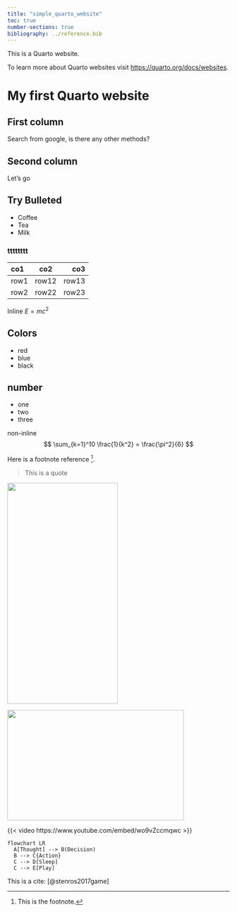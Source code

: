 ```yaml
---
title: "simple_quarto_website"
toc: true
number-sections: true
bibliography: ../reference.bib
---
```


This is a Quarto website.

To learn more about Quarto websites visit <https://quarto.org/docs/websites>.


<h1>My first Quarto website</h1>

::: {.grid}

::: {.g-col-6}

## First column 
Search from google, is there any other methods?
:::
  
::: {.g-col-6}

## Second column 

Let's go

:::
  
:::  



<h2>Try Bulleted</h2>
<ul>
<li>Coffee</li>
<li>Tea</li>
<li>Milk</li>
</ul>






<h3>tttttttt</h3>



| co1         | co2         | co3           |
| :---        |    :----:   | ----:         |
| row1        | row12       | row13         | 
| row2        | row22       | row23         |

Inline
$E=mc^2$


## Colors

 - red
 - blue
 - black

## number
 - one
 - two
 - three

non-inline
$$ \sum_{k=1}^10 \frac{1}{k^2} = \frac{\pi^2}{6} $$


Here is a footnote reference [^1].

[^1]: This is the footnote.

> This is a quote


<img src="https://ogden_images.s3.amazonaws.com/www.observertoday.com/images/2020/08/29003327/SUNSET-scaled.jpg" height="500px" width="250px">

<img src="https://images.pexels.com/photos/1287550/pexels-photo-1287550.jpeg?cs=srgb&dl=sunset-1287550.jpg&fm=jpg" height="250px" width="400px">

{{< video https://www.youtube.com/embed/wo9vZccmqwc >}}


```mermaid
flowchart LR
  A[Thought] --> B(Decision)
  B --> C{Action}
  C --> D[Sleep]
  C --> E[Play]
```


This is a cite: [@stenros2017game]

